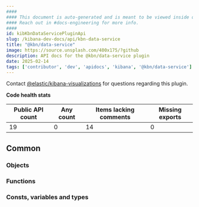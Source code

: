 ```yaml
---
####
#### This document is auto-generated and is meant to be viewed inside our experimental, new docs system.
#### Reach out in #docs-engineering for more info.
####
id: kibKbnDataServicePluginApi
slug: /kibana-dev-docs/api/kbn-data-service
title: "@kbn/data-service"
image: https://source.unsplash.com/400x175/?github
description: API docs for the @kbn/data-service plugin
date: 2025-02-14
tags: ['contributor', 'dev', 'apidocs', 'kibana', '@kbn/data-service']
---
```




Contact [@elastic/kibana-visualizations](https://github.com/orgs/elastic/teams/kibana-visualizations) for questions regarding this plugin.

**Code health stats**

| Public API count  | Any count | Items lacking comments | Missing exports |
|-------------------|-----------|------------------------|-----------------|
| 19 | 0 | 14 | 0 |

## Common

### Objects
<DocDefinitionList data={kbnDataServiceObj.common.objects}/>

### Functions
<DocDefinitionList data={kbnDataServiceObj.common.functions}/>

### Consts, variables and types
<DocDefinitionList data={kbnDataServiceObj.common.misc}/>

